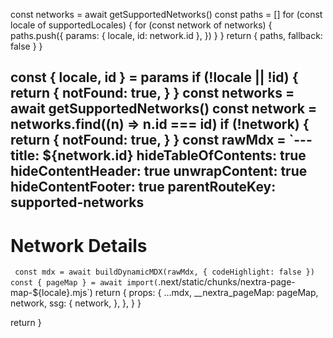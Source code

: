

  const networks = await getSupportedNetworks()
  const paths = []
  for (const locale of supportedLocales) {
    for (const network of networks) {
      paths.push({
        params: { locale, id: network.id },
      })
    }
  }
  return { paths, fallback: false }
}

  const { locale, id } = params
  if (!locale || !id) {
    return {
      notFound: true,
    }
  }
  const networks = await getSupportedNetworks()
  const network = networks.find((n) => n.id === id)
  if (!network) {
    return {
      notFound: true,
    }
  }
  const rawMdx = `---
title: ${network.id}
hideTableOfContents: true
hideContentHeader: true
unwrapContent: true
hideContentFooter: true
parentRouteKey: supported-networks
---
# Network Details
`
  const mdx = await buildDynamicMDX(rawMdx, { codeHighlight: false })
  const { pageMap } = await import(`.next/static/chunks/nextra-page-map-${locale}.mjs`)
  return {
    props: {
      ...mdx,
      __nextra_pageMap: pageMap,
      network,
      ssg: {
        network,
      },
    },
  }
}

  return <NetworkPage network={network} />
}
